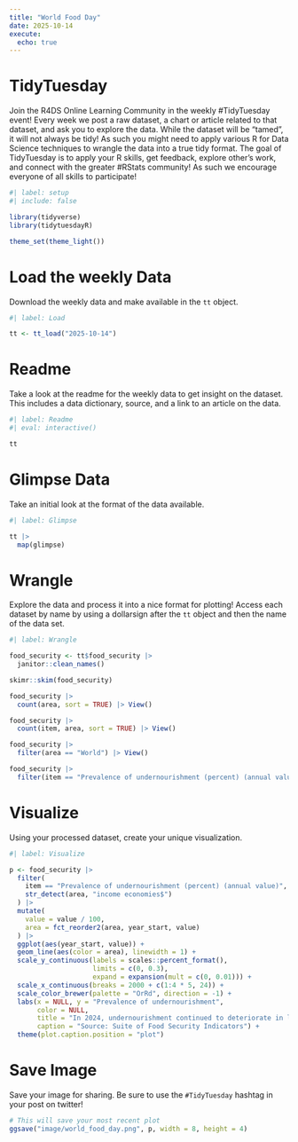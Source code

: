 ```yaml
---
title: "World Food Day"
date: 2025-10-14
execute: 
  echo: true
---
```


# TidyTuesday

Join the R4DS Online Learning Community in the weekly #TidyTuesday event!
Every week we post a raw dataset, a chart or article related to that dataset, and ask you to explore the data.
While the dataset will be “tamed”, it will not always be tidy! As such you might need to apply various R for Data Science techniques to wrangle the data into a true tidy format.
The goal of TidyTuesday is to apply your R skills, get feedback, explore other’s work, and connect with the greater #RStats community!
As such we encourage everyone of all skills to participate!

```r
#| label: setup
#| include: false

library(tidyverse)
library(tidytuesdayR)

theme_set(theme_light())
```

# Load the weekly Data

Download the weekly data and make available in the `tt` object.

```r
#| label: Load

tt <- tt_load("2025-10-14")

```

# Readme

Take a look at the readme for the weekly data to get insight on the dataset.
This includes a data dictionary, source, and a link to an article on the data.

```r
#| label: Readme
#| eval: interactive()

tt

```

# Glimpse Data

Take an initial look at the format of the data available.

```r
#| label: Glimpse

tt |> 
  map(glimpse)
```

# Wrangle

Explore the data and process it into a nice format for plotting! Access each dataset by name by using a dollarsign after the `tt` object and then the name of the data set.

```r
#| label: Wrangle

food_security <- tt$food_security |> 
  janitor::clean_names()
```

```r
skimr::skim(food_security)

food_security |> 
  count(area, sort = TRUE) |> View()

food_security |> 
  count(item, area, sort = TRUE) |> View()

food_security |> 
  filter(area == "World") |> View()

food_security |> 
  filter(item == "Prevalence of undernourishment (percent) (annual value)") |> View()
```

# Visualize

Using your processed dataset, create your unique visualization.

```r
#| label: Visualize

p <- food_security |> 
  filter(
    item == "Prevalence of undernourishment (percent) (annual value)",
    str_detect(area, "income economies$")
  ) |> 
  mutate(
    value = value / 100,
    area = fct_reorder2(area, year_start, value)
  ) |> 
  ggplot(aes(year_start, value)) +
  geom_line(aes(color = area), linewidth = 1) +
  scale_y_continuous(labels = scales::percent_format(),
                     limits = c(0, 0.3),
                     expand = expansion(mult = c(0, 0.01))) +
  scale_x_continuous(breaks = 2000 + c(1:4 * 5, 24)) +
  scale_color_brewer(palette = "OrRd", direction = -1) +
  labs(x = NULL, y = "Prevalence of undernourishment",
       color = NULL,
       title = "In 2024, undernourishment continued to deteriorate in low-income economies,\nand did not recover to pre-Covid-19 level in lower-middle-income economies",
       caption = "Source: Suite of Food Security Indicators") +
  theme(plot.caption.position = "plot")
```

# Save Image

Save your image for sharing. Be sure to use the `#TidyTuesday` hashtag in your post on twitter! 

```r

# This will save your most recent plot
ggsave("image/world_food_day.png", p, width = 8, height = 4)
```
